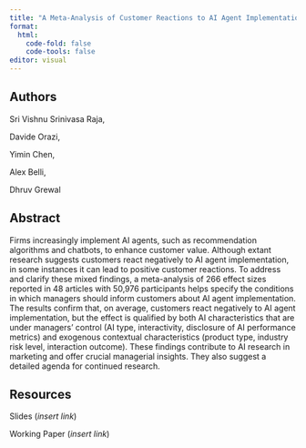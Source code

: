 ```yaml
---
title: "A Meta-Analysis of Customer Reactions to AI Agent Implementation"
format: 
  html:
    code-fold: false
    code-tools: false
editor: visual
---
```


## Authors

Sri Vishnu Srinivasa Raja,

Davide Orazi,

Yimin Chen,

Alex Belli,

Dhruv Grewal

## Abstract

Firms increasingly implement AI agents, such as recommendation algorithms and chatbots, to enhance customer value. Although extant research suggests customers react negatively to AI agent implementation, in some instances it can lead to positive customer reactions. To address and clarify these mixed findings, a meta-analysis of 266 effect sizes reported in 48 articles with 50,976 participants helps specify the conditions in which managers should inform customers about AI agent implementation. The results confirm that, on average, customers react negatively to AI agent implementation, but the effect is qualified by both AI characteristics that are under managers’ control (AI type, interactivity, disclosure of AI performance metrics) and exogenous contextual characteristics (product type, industry risk level, interaction outcome). These findings contribute to AI research in marketing and offer crucial managerial insights. They also suggest a detailed agenda for continued research.

## Resources

Slides (*insert link*)

Working Paper (*insert link*)
